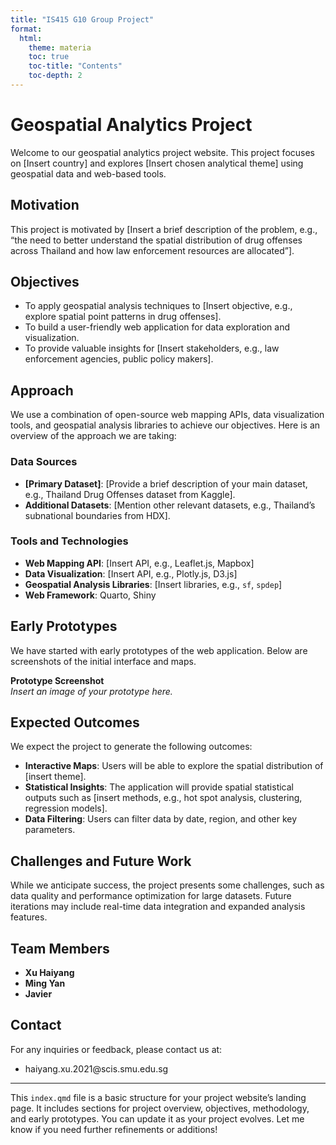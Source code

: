 ```yaml
---
title: "IS415 G10 Group Project"
format:
  html: 
    theme: materia
    toc: true
    toc-title: "Contents"
    toc-depth: 2
---
```


# Geospatial Analytics Project

Welcome to our geospatial analytics project website. This project focuses on \[Insert country\] and explores \[Insert chosen analytical theme\] using geospatial data and web-based tools.

## Motivation

This project is motivated by \[Insert a brief description of the problem, e.g., "the need to better understand the spatial distribution of drug offenses across Thailand and how law enforcement resources are allocated"\].

## Objectives

-   To apply geospatial analysis techniques to \[Insert objective, e.g., explore spatial point patterns in drug offenses\].
-   To build a user-friendly web application for data exploration and visualization.
-   To provide valuable insights for \[Insert stakeholders, e.g., law enforcement agencies, public policy makers\].

## Approach

We use a combination of open-source web mapping APIs, data visualization tools, and geospatial analysis libraries to achieve our objectives. Here is an overview of the approach we are taking:

### Data Sources

-   **\[Primary Dataset\]**: \[Provide a brief description of your main dataset, e.g., Thailand Drug Offenses dataset from Kaggle\].
-   **Additional Datasets**: \[Mention other relevant datasets, e.g., Thailand’s subnational boundaries from HDX\].

### Tools and Technologies

-   **Web Mapping API**: \[Insert API, e.g., Leaflet.js, Mapbox\]
-   **Data Visualization**: \[Insert API, e.g., Plotly.js, D3.js\]
-   **Geospatial Analysis Libraries**: \[Insert libraries, e.g., `sf`, `spdep`\]
-   **Web Framework**: Quarto, Shiny

## Early Prototypes

We have started with early prototypes of the web application. Below are screenshots of the initial interface and maps.

**Prototype Screenshot**\
*Insert an image of your prototype here.*

## Expected Outcomes

We expect the project to generate the following outcomes:

-   **Interactive Maps**: Users will be able to explore the spatial distribution of \[insert theme\].
-   **Statistical Insights**: The application will provide spatial statistical outputs such as \[insert methods, e.g., hot spot analysis, clustering, regression models\].
-   **Data Filtering**: Users can filter data by date, region, and other key parameters.

## Challenges and Future Work

While we anticipate success, the project presents some challenges, such as data quality and performance optimization for large datasets. Future iterations may include real-time data integration and expanded analysis features.

## Team Members

-   **Xu Haiyang**
-   **Ming Yan**
-   **Javier**

## Contact

For any inquiries or feedback, please contact us at:

-   haiyang.xu.2021\@scis.smu.edu.sg

------------------------------------------------------------------------

This `index.qmd` file is a basic structure for your project website's landing page. It includes sections for project overview, objectives, methodology, and early prototypes. You can update it as your project evolves. Let me know if you need further refinements or additions!
